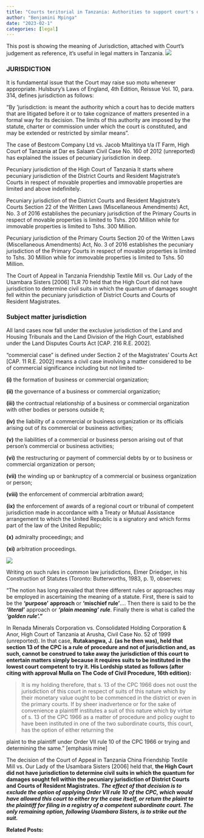 ```yaml
---
title: "Courts teritorial in Tanzania: Authorities to support court's decisions"
author: "Benjamini Mpinga"
date: "2023-02-1"
categories: [legal]
---
```


This post is showing the meaning of Jurisdiction, attached with Court's judgement as reference, it's useful in legal matters in Tanzania. 
![](lion.jpg)

### JURISDICTION

It is fundamental issue that the Court may raise suo motu whenever appropriate. Hulsbury's Laws of England, 4th Edition, Reissue Vol. 10, para. 314, defines jurisdiction as follows:

"By 'jurisdiction: is meant the authority which a court has to decide matters that are litigated before it or to take cognizance of matters presented in a formal way for its decision. The limits of this authority are imposed by the statute, charter or commission under which the court is constituted, and may be extended or restricted by similar means".

The case of Bestcom Company Ltd vs. Jacob Mtalitinya t/a IT Farm, High Court of Tanzania at Dar es Salaam Civil Case No. 160 of 2012 (unreported) has explained the issues of pecuniary jurisdiction in deep.

Pecuniary jurisdiction of the High Court of Tanzania It starts where pecuniary jurisdiction of the District Courts and Resident Magistrate's Courts in respect of movable properties and immovable properties are limited and above indefinitely.

Pecuniary jurisdiction of the District Courts and Resident Magistrate's Courts Section 22 of the Written Laws (Miscellaneous Amendments) Act, No. 3 of 2016 establishes the pecuniary jurisdiction of the Primary Courts in respect of movable properties is limited to Tshs. 200 Million while for immovable properties is limited to Tshs. 300 Million.

Pecuniary jurisdiction of the Primary Courts Section 20 of the Written Laws (Miscellaneous Amendments) Act, No. 3 of 2016 establishes the pecuniary jurisdiction of the Primary Courts in respect of movable properties is limited to Tshs. 30 Million while for immovable properties is limited to Tshs. 50 Million.

The Court of Appeal in Tanzania Friendship Textile Mill vs. Our Lady of the Usambara Sisters \[2006\] TLR 70 held that the High Court did not have jurisdiction to determine civil suits in which the quantum of damages sought fell within the pecuniary jurisdiction of District Courts and Courts of Resident Magistrates.

### Subject matter jurisdiction

All land cases now fall under the exclusive jurisdiction of the Land and Housing Tribunals and the Land Division of the High Court, established under the Land Disputes Courts Act \[CAP. 216 R.E. 2002\].

"commercial case" is defined under Section 2 of the Magistrates' Courts Act \[CAP. 11 R.E. 2002\] means a civil case involving a matter considered to be of commercial significance including but not limited to-

**(i)** the formation of business or commercial organization;

**(ii)** the governance of a business or commercial organization;

**(iii)** the contractual relationship of a business or commercial organization with other bodies or persons outside it;

**(iv)** the liability of a commercial or business organization or its officials arising out of its commercial or business activities;

**(v)** the liabilities of a commercial or business person arising out of that person's commercial or business activities;

**(vi)** the restructuring or payment of commercial debts by or to business or commercial organization or person;

**(vii)** the winding up or bankruptcy of a commercial or business organization or person;

**(viii)** the enforcement of commercial arbitration award;

**(ix)** the enforcement of awards of a regional court or tribunal of competent jurisdiction made in accordance with a Treaty or Mutual Assistance arrangement to which the United Republic is a signatory and which forms part of the law of the United Republic;

**(x)** admiralty proceedings; and

**(xi)** arbitration proceedings.

![](court.jpg)

Writing on such rules in common law jurisdictions, Elmer Driedger, in his Construction of Statutes (Toronto: Butterworths, 1983, p. 1), observes:

"The notion has long prevailed that three different rules or approaches may be employed in ascertaining the meaning of a statute. First, there is said to be the **'purpose'** **approach** or **'mischief rule'**.... Then there is said to be the ***'literal'*** approach or ***'plain meaning' rule***. Finally there is what is called the ***'golden rule'."***

In Renada Minerals Corporation vs. Consolidated Holding Corporation & Anor, High Court of Tanzania at Arusha, Civil Case No. 52 of 1999 (unreported). In that case, **Rutakangwa, J.** **(as he then was), held that section 13 of the CPC is a rule of procedure and not of jurisdiction and, as such, cannot be construed to take away the jurisdiction of this court to entertain matters simply because it requires suits to be instituted in the lowest court competent to try it. His Lordship stated as follows (after citing with approval Mulla on The Code of Civil Procedure, 16th edition):**

> It is my holding therefore, that s. 13 of the CPC 1966 does not oust the jurisdiction of this court in respect of suits of this nature which by their monetary value ought to be commenced in the district or even in the primary courts. If by sheer inadvertence or for the sake of convenience a plaintiff institutes a suit of this nature which by virtue of s. 13 of the CPC 1966 as a matter of procedure and policy ought to have been instituted in one of the two subordinate courts, this court, has the option of either returning the

::: callout-tip
plaint to the plaintiff under Order VII rule 10 of the CPC 1966 or trying and determining the same." \[emphasis mine\]
:::

The decision of the Court of Appeal in Tanzania China Friendship Textile Mill vs. Our Lady of the Usambara Sisters \[2006\] held that, **the High Court did not have jurisdiction to determine civil suits in which the quantum for damages sought fell within the pecuniary jurisdiction of District Courts and Courts of Resident Magistrates.** ***The effect of that decision is to exclude the option of applying Order VII rule 10 of the CPC, which would have allowed this court to either try the case itself, or return the plaint to the plaintiff for filing in a registry of a competent subordinate court. The only remaining option, following Usambara Sisters, is to strike out the suit.***

**Related Posts:**
